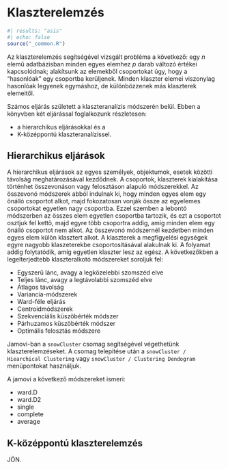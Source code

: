 # Klaszterelemzés {#sec-klaszterelemzes}

```r
#| results: "asis"
#| echo: false
source("_common.R")
```

Az klaszterelemzés segítségével vizsgált probléma a következő: egy $n$ elemű adatbázisban minden egyes elemhez $p$ darab változó értékei kapcsolódnak; alakítsunk az elemekből csoportokat úgy, hogy a "hasonlóak" egy csoportba kerüljenek. Minden klaszter elemei viszonylag hasonlóak legyenek egymáshoz, de különbözzenek más klaszterek elemeitől. 

Számos eljárás született a klaszteranalízis módszerén belül. Ebben a könyvben két eljárással foglalkozunk részletesen: 

* a hierarchikus eljárásokkal és a 
* K-középpontú klaszteranalízissel.

## Hierarchikus eljárások

A hierarchikus eljárások az egyes személyek, objektumok, esetek közötti távolság meghatározásával kezdődnek. A csoportok, klaszterek kialakítása történhet összevonáson vagy felosztáson alapuló módszerekkel. Az összevonó módszerek abból indulnak ki, hogy minden egyes elem egy önálló csoportot alkot, majd fokozatosan vonják össze az egyelemes csoportokat egyetlen nagy csoportba. Ezzel szemben a lebontó módszerben az összes elem egyetlen csoportba tartozik, és ezt a csoportot osztjuk fel kettő, majd egyre több csoportra addig, amíg minden elem egy önálló csoportot nem alkot. Az összevonó módszernél kezdetben minden egyes elem külön klasztert alkot. A klaszterek a megfigyelési egységek egyre nagyobb klaszeterekbe csoportosításával alakulnak ki. A folyamat addig folytatódik, amíg egyetlen klaszter lesz az egész. A következőkben a legelterjedtebb klaszteralkotó módszereket soroljuk fel:

* Egyszerű lánc, avagy a legközelebbi szomszéd elve
* Teljes lánc, avagy a legtávolabbi szomszéd elve
* Átlagos távolság
* Variancia-módszerek
* Ward-féle eljárás
* Centroidmódszerek
* Szekvenciális küszöbérték módszer
* Párhuzamos küszöbérték módszer
* Optimális felosztás módszere

Jamovi-ban a `snowCluster` csomag segítségével végethetünk klaszterelemzéseket. A csomag telepítése után a `snowCluster / Hiearchical Clustering` vagy `snowCluster / Clustering Dendogram` menüpontokat használjuk.

A jamovi a következő módszereket ismeri:

* ward.D
* ward.D2
* single
* complete
* average


## K-középpontú klaszterelemzés


JÖN.

